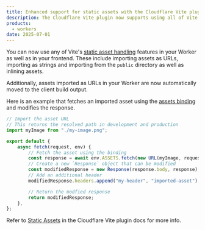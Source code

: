 ```yaml
---
title: Enhanced support for static assets with the Cloudflare Vite plugin
description: The Cloudflare Vite plugin now supports using all of Vite's static assets features in your Worker
products:
  - workers
date: 2025-07-01
---
```


You can now use any of Vite's [static asset handling](https://vite.dev/guide/assets) features in your Worker as well as in your frontend.
These include importing assets as URLs, importing as strings and importing from the `public` directory as well as inlining assets.

Additionally, assets imported as URLs in your Worker are now automatically moved to the client build output.

Here is an example that fetches an imported asset using the [assets binding](/workers/static-assets/binding/#binding) and modifies the response.

```ts
// Import the asset URL
// This returns the resolved path in development and production
import myImage from "./my-image.png";

export default {
	async fetch(request, env) {
		// Fetch the asset using the binding
		const response = await env.ASSETS.fetch(new URL(myImage, request.url));
		// Create a new `Response` object that can be modified
		const modifiedResponse = new Response(response.body, response);
		// Add an additional header
		modifiedResponse.headers.append("my-header", "imported-asset");

		// Return the modfied response
		return modifiedResponse;
	},
};
```

Refer to [Static Assets](/workers/vite-plugin/reference/static-assets/) in the Cloudflare Vite plugin docs for more info.
